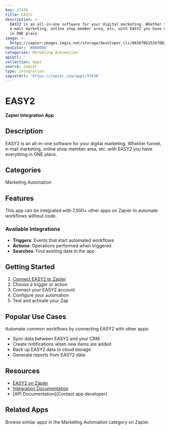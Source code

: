 ```yaml
---
key: 37436
title: EASY2
description: >-
  EASY2 is an all-in-one software for your digital marketing. Whether funnel,
  e-mail marketing, online shop member area, etc. with EASY2 you have everything
  in ONE place.
image: >-
  https://zapier-images.imgix.net/storage/developer_cli/082870b352b78829f8a68b3fa7085dc3.png?auto=format%2Ccompress&ixlib=python-3.0.0&q=50
hexColor: '#000000'
categories: Marketing Automation
apiUrl: ''
collection: Apps
source: zapier
type: Integration
zapierUrl: 'https://zapier.com/apps/37436'
---
```

# EASY2

**Zapier Integration App**

## Description

EASY2 is an all-in-one software for your digital marketing. Whether funnel, e-mail marketing, online shop member area, etc. with EASY2 you have everything in ONE place.

## Categories

Marketing Automation

## Features

This app can be integrated with 7,000+ other apps on Zapier to automate workflows without code.

### Available Integrations

- **Triggers**: Events that start automated workflows
- **Actions**: Operations performed when triggered
- **Searches**: Find existing data in the app

## Getting Started

1. [Connect EASY2 to Zapier](https://zapier.com/apps/37436)
2. Choose a trigger or action
3. Connect your EASY2 account
4. Configure your automation
5. Test and activate your Zap

## Popular Use Cases

Automate common workflows by connecting EASY2 with other apps:

- Sync data between EASY2 and your CRM
- Create notifications when new items are added
- Back up EASY2 data to cloud storage
- Generate reports from EASY2 data

## Resources

- [EASY2 on Zapier](https://zapier.com/apps/37436)
- [Integration Documentation](https://zapier.com/apps/37436/integrations)
- [API Documentation](Contact app developer)

## Related Apps

Browse similar apps in the Marketing Automation category on Zapier.
